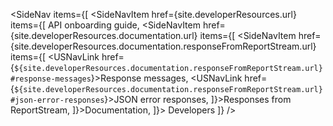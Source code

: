 
<SideNav items={[
		<SideNavItem href={site.developerResources.url} items={[
			<SideNavItem href={site.developerResources.apiOnboardingGuide.url}>API onboarding guide</SideNavItem>,
			<SideNavItem href={site.developerResources.documentation.url} items={[
				<SideNavItem href={site.developerResources.documentation.responseFromReportStream.url} items={[
					<USNavLink href={`${site.developerResources.documentation.responseFromReportStream.url}#response-messages`}>Response messages</USNavLink>,
					<USNavLink href={`${site.developerResources.documentation.responseFromReportStream.url}#json-error-responses`}>JSON error responses</USNavLink>,
				]}>Responses from ReportStream</SideNavItem>,
			]}>Documentation</SideNavItem>,
		]}>
	Developers
	</SideNavItem>
]} />